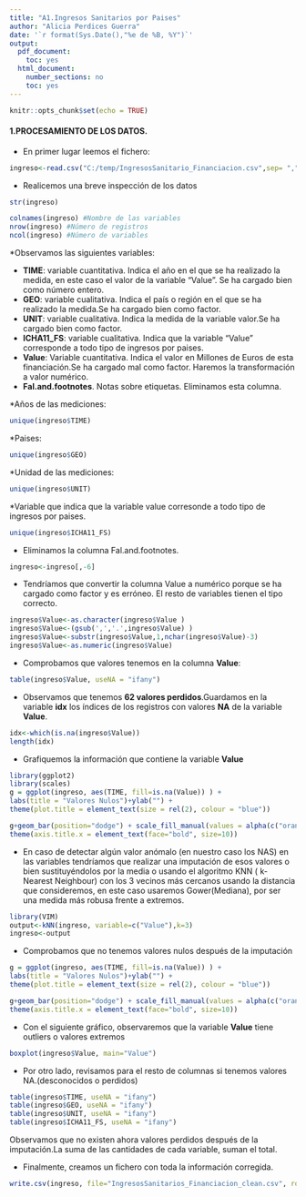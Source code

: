 ---
title: "A1.Ingresos Sanitarios por Paises"
author: "Alicia Perdices Guerra"
date: '`r format(Sys.Date(),"%e de %B, %Y")`'
output:
  pdf_document:
    toc: yes
  html_document:
    number_sections: no
    toc: yes
---

```{r setup, include=FALSE}
knitr::opts_chunk$set(echo = TRUE)
```

#### **1.PROCESAMIENTO DE LOS DATOS.**

* En primer lugar leemos el fichero:

```{r}
ingreso<-read.csv("C:/temp/IngresosSanitario_Financiacion.csv",sep= ",")
```
 
* Realicemos una breve inspección de los datos

```{r}
str(ingreso)
```

```{r}
colnames(ingreso) #Nombre de las variables
nrow(ingreso) #Número de registros
ncol(ingreso) #Número de variables
```

*Observamos las siguientes variables:

  * **TIME**: variable cuantitativa. Indica el año en el que se ha realizado la medida, en este caso el valor de la variable "Value". Se ha cargado bien como número entero.
  * **GEO**: variable cualitativa. Indica el país o región en el que se ha realizado la medida.Se ha cargado bien como factor.
  * **UNIT**: variable cualitativa. Indica la medida de la variable valor.Se ha cargado bien como factor.
  * **ICHA11_FS**: variable cualitativa. Indica que la variable "Value" corresponde a todo tipo de ingresos por paises.
  * **Value**: Variable cuantitativa. Indica el valor en Millones de Euros de esta financiación.Se ha cargado mal como factor. Haremos la transformación a valor numérico.
  * **Fal.and.footnotes**. Notas sobre etiquetas. Eliminamos esta columna.

*Años de las mediciones:

```{r}
unique(ingreso$TIME)
```

*Paises:

```{r}
unique(ingreso$GEO)
```

*Unidad de las mediciones:

```{r}
unique(ingreso$UNIT)
```

*Variable que indica que la variable value corresonde a todo tipo de ingresos por paises.

```{r}
unique(ingreso$ICHA11_FS)
```

* Eliminamos la columna Fal.and.footnotes.

```{r}
ingreso<-ingreso[,-6]
```

* Tendríamos que convertir la columna Value a numérico porque se ha cargado como factor y es erróneo. El resto de variables tienen el tipo correcto.

```{r}
ingreso$Value<-as.character(ingreso$Value )
ingreso$Value<-(gsub(',','.',ingreso$Value) )
ingreso$Value<-substr(ingreso$Value,1,nchar(ingreso$Value)-3)
ingreso$Value<-as.numeric(ingreso$Value)

```

* Comprobamos que valores tenemos en la columna **Value**:

```{r}
table(ingreso$Value, useNA = "ifany")
```

* Observamos que tenemos **62 valores perdidos**.Guardamos en la variable **idx** los índices de los registros con valores **NA** de la variable **Value**.

```{r}
idx<-which(is.na(ingreso$Value))
length(idx)

```

* Grafiquemos la información que contiene la variable **Value**

```{r}
library(ggplot2)
library(scales)
g = ggplot(ingreso, aes(TIME, fill=is.na(Value)) ) +
labs(title = "Valores Nulos")+ylab("") +
theme(plot.title = element_text(size = rel(2), colour = "blue"))

g+geom_bar(position="dodge") + scale_fill_manual(values = alpha(c("orange", "blue"), 1)) +
theme(axis.title.x = element_text(face="bold", size=10)) 
```

* En caso de detectar algún valor anómalo (en nuestro caso los NAS) en las variables tendríamos que realizar una imputación de esos valores o bien sustituyéndolos por la media o usando el algoritmo KNN ( k-Nearest Neighbour) con los 3 vecinos más cercanos usando la distancia que consideremos, en este caso usaremos Gower(Mediana), por ser una medida más robusa frente a extremos.

```{r}
library(VIM)
output<-kNN(ingreso, variable=c("Value"),k=3) 
ingreso<-output
```

* Comprobamos que no tenemos valores nulos después de la imputación

```{r}
g = ggplot(ingreso, aes(TIME, fill=is.na(Value)) ) +
labs(title = "Valores Nulos")+ylab("") +
theme(plot.title = element_text(size = rel(2), colour = "blue"))

g+geom_bar(position="dodge") + scale_fill_manual(values = alpha(c("orange", "blue"), 1)) +
theme(axis.title.x = element_text(face="bold", size=10)) 
```

* Con el siguiente gráfico, observaremos que la variable **Value**  tiene outliers o valores extremos

```{r}
boxplot(ingreso$Value, main="Value")
```

* Por otro lado, revisamos para el resto de columnas si tenemos valores NA.(desconocidos o perdidos)

```{r}
table(ingreso$TIME, useNA = "ifany")
table(ingreso$GEO, useNA = "ifany")
table(ingreso$UNIT, useNA = "ifany")
table(ingreso$ICHA11_FS, useNA = "ifany")
```

Observamos que no existen ahora valores perdidos después de la imputación.La suma de las cantidades de cada variable, suman el total.

* Finalmente, creamos un fichero con toda la información corregida.

```{r}
write.csv(ingreso, file="IngresosSanitarios_Financiacion_clean.csv", row.names = FALSE)
```

